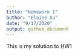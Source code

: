 ```yaml
---
title: "Homework 1"
author: "Elaine Xu"
date: "9/17/2020"
output: github_document
---
```


This is my solution to HW1

```r

```
